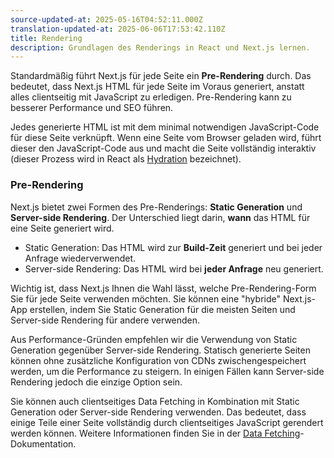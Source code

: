 ```yaml
---
source-updated-at: 2025-05-16T04:52:11.000Z
translation-updated-at: 2025-06-06T17:53:42.110Z
title: Rendering
description: Grundlagen des Renderings in React und Next.js lernen.
---
```


Standardmäßig führt Next.js für jede Seite ein **Pre-Rendering** durch. Das bedeutet, dass Next.js HTML für jede Seite im Voraus generiert, anstatt alles clientseitig mit JavaScript zu erledigen. Pre-Rendering kann zu besserer Performance und SEO führen.

Jedes generierte HTML ist mit dem minimal notwendigen JavaScript-Code für diese Seite verknüpft. Wenn eine Seite vom Browser geladen wird, führt dieser den JavaScript-Code aus und macht die Seite vollständig interaktiv (dieser Prozess wird in React als [Hydration](https://react.dev/reference/react-dom/client/hydrateRoot) bezeichnet).

### Pre-Rendering

Next.js bietet zwei Formen des Pre-Renderings: **Static Generation** und **Server-side Rendering**. Der Unterschied liegt darin, **wann** das HTML für eine Seite generiert wird.

- Static Generation: Das HTML wird zur **Build-Zeit** generiert und bei jeder Anfrage wiederverwendet.
- Server-side Rendering: Das HTML wird bei **jeder Anfrage** neu generiert.

Wichtig ist, dass Next.js Ihnen die Wahl lässt, welche Pre-Rendering-Form Sie für jede Seite verwenden möchten. Sie können eine "hybride" Next.js-App erstellen, indem Sie Static Generation für die meisten Seiten und Server-side Rendering für andere verwenden.

Aus Performance-Gründen empfehlen wir die Verwendung von Static Generation gegenüber Server-side Rendering. Statisch generierte Seiten können ohne zusätzliche Konfiguration von CDNs zwischengespeichert werden, um die Performance zu steigern. In einigen Fällen kann Server-side Rendering jedoch die einzige Option sein.

Sie können auch clientseitiges Data Fetching in Kombination mit Static Generation oder Server-side Rendering verwenden. Das bedeutet, dass einige Teile einer Seite vollständig durch clientseitiges JavaScript gerendert werden können. Weitere Informationen finden Sie in der [Data Fetching](/docs/pages/building-your-application/data-fetching/client-side)-Dokumentation.